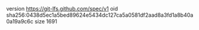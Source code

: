 version https://git-lfs.github.com/spec/v1
oid sha256:0438d5ec1a5bed89624e5434dc127ca5a0581df2aad8a3fd1a8b40a0a19a9c6c
size 1691
